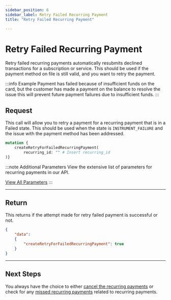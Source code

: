 ```yaml
---
sidebar_position: 6
sidebar_label: Retry Failed Recurring Payment
title: "Retry Failed Recurring Payment"

---
```




# Retry Failed Recurring Payment
Retry failed recurring payments automatically resubmits declined transactions for a subscription or service. This should be used if the payment method on file is still valid, and you want to retry the payment.

:::info Example
Payment has failed because of insufficient funds on the card, but the customer has made a payment on the balance to resolve the issue this will  prevent future payment failures due to insufficient funds.
:::


## Request
This call will allow you to retry a payment for a recurring payment that is in a Failed state. This should be used when the state is `INSTRUMENT_FAILURE` and the issue with the payment method has been addressed.

```graphql title="GraphQL"
mutation {
    createRetryForFailedRecurringPayment(
        recurring_id: "" # Insert recurring_id
)}

```

:::note  Additional Parameters
View the extensive list of parameters for recurring payments in our API.

<a href= "../../../api/recurring#create-retry-for-failed-recurring-payment" class="button button--primary button--md">View All Parameters</a>
:::

***

## Return
This returns if the attempt made for retry failed payment is successful or not.

```JSON title="JSON"
{
    "data": 
    {
        "createRetryForFailedRecurringPayment": true
    }
}
```
***

## Next Steps
You always have the choice to either [cancel the recurring payments](cancel_recurring_payments.mdx) or check for any [missed recurring payments](missed_recurring_payment_data.mdx) related to recurring payments.

